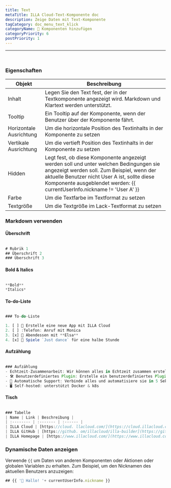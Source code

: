 ```yaml
---
title: Text
metaTitle: ILLA Cloud-Text-Komponente doc
description: Zeige Daten mit Text-Komponente
tagCategory: doc_menu_text_klick
categoryName: 🧬 Komponenten hinzufügen
categoryPriority: 6
postPriority: 1
---
```


* * *

## <Heading hidden>Text</Heading>

<img src='https://cdn.illacloud.com/official-website/img/docs/assemble/text1.png' alt="" />

### Eigenschaften

| Objekt                  | Beschreibung                                                                                                                                                                                                                                                     |
| ----------------------- | ---------------------------------------------------------------------------------------------------------------------------------------------------------------------------------------------------------------------------------------------------------------- |
| Inhalt                  | Legen Sie den Text fest, der in der Textkomponente angezeigt wird. Markdown und Klartext werden unterstützt.                                                                                                                                                     |
| Tooltip                 | Ein Tooltip auf der Komponente, wenn der Benutzer über der Komponente fährt.                                                                                                                                                                                     |
| Horizontale Ausrichtung | Um die horizontale Position des Textinhalts in der Komponente zu setzen                                                                                                                                                                                          |
| Vertikale Ausrichtung   | Um die vertieft Position des Textinhalts in der Komponente zu setzen                                                                                                                                                                                             |
| Hidden                  | Legt fest, ob diese Komponente angezeigt werden soll und unter welchen Bedingungen sie angezeigt werden soll. Zum Beispiel, wenn der aktuelle Benutzer nicht User A ist, sollte diese Komponente ausgeblendet werden: {{ currentUserInfo.nickname != 'User A' }} |
| Farbe                   | Um die Textfarbe im Textformat zu setzen                                                                                                                                                                                                                         |
| Textgröße               | Um die Textgröße im Lack-Textformat zu setzen                                                                                                                                                                                                                    |

### Markdown verwenden

#### Überschrift

<img src='https://cdn.illacloud.com/official-website/img/docs/assemble/text2.png' alt="" />

```jsx
# Rubrik 1
## Überschrift 2
### Überschrift 3
```

#### Bold & Italics

<img src='https://cdn.illacloud.com/official-website/img/docs/assemble/text3.png' alt="" />

```jsx
**Bold**
*Italics*
```

#### To-do-Liste

<img src='https://cdn.illacloud.com/official-website/img/docs/assemble/text4.png' alt="" />

```jsx
### To-do-Liste

1. [ ] 🚀 Erstelle eine neue App mit ILLA Cloud
2. [ ] :Telefon: Anruf mit Monica
3. [x] 🍷 Abendessen mit **Elsa**
4. [x] 💃 Spiele `Just dance` für eine halbe Stunde
```

#### Aufzählung

<img src='https://cdn.illacloud.com/official-website/img/docs/assemble/text5.png' alt="" />

```jsx
### Aufzählung
- Echtzeit-Zusammenarbeit: Wir können alles in Echtzeit zusammen erstellen.
- 🛠️ Benutzerdefiniertes Plugin: Erstelle ein benutzerdefiniertes Plugin, um das zu tun, was du willst.
- 🤖 Automatische Support: Verbinde alles und automatisiere sie in 5 Sekunden.
- 🖥️ Self-hosted: unterstützt Docker & k8s
```

#### Tisch

<img src='https://cdn.illacloud.com/official-website/img/docs/assemble/text6.png' alt="" />

```jsx
### Tabelle
| Name | Link | Beschreibung |
| :-------- | :------- | :------ |
| ILLA Cloud | [https://cloud. llacloud.com/](https://cloud.illacloud.com/) |Build apps on ILLA Cloud|
| ILLA GitHub | [https://github. om/illacloud/illa-builder](https://github.com/illacloud/illa-builder) |Star uns auf GitHub|
| ILLA Homepage | [https://www.illacloud.com/](https://www.illacloud.com/) |ILLA Cloud Offical website
```

### Dynamische Daten anzeigen

Verwende `{{` um Daten von anderen Komponenten oder Aktionen oder globalen Variablen zu erhalten. Zum Beispiel, um den Nicknamen des aktuellen Benutzers anzuzeigen:

```jsx
## {{ '👋 Hallo! '+ currentUserInfo.nickname }}
```
